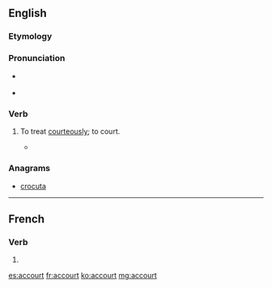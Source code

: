 ==English==

===Etymology===
{{prefix|ac|gloss1=to|court|gloss2=woo|lang=en}}

===Pronunciation===
* {{a|RP}} {{IPA|/əˈkɔːt/|lang=en}}

* {{audio|en-us-accourt.ogg|Audio (US)|lang=en}}

===Verb===
{{en-verb}}

# {{context|obsolete|lang=en}} To treat [[courteously]]; to court.
#* {{quote-book|title=[[w:The Faerie Queene|The Faerie Queene]]|page=71|author=[[w:Edmund Spenser|Edmund Spenser]]|passage=Whilest she her selfe thus busily did frame Seemely to entertaine her new-come guest, Newes hereof to her other sisters came, Who all this while were at their wanton rest, '''Accourting''' each her frend with lavish fest|year=''a'' 1596}}

===Anagrams===
* [[crocuta#English|crocuta]]
----

==French==

===Verb===
{{fr-verb-form}}

# {{inflection of|accourir||3|s|pres|ind|lang=fr}}

[[es:accourt]]
[[fr:accourt]]
[[ko:accourt]]
[[mg:accourt]]